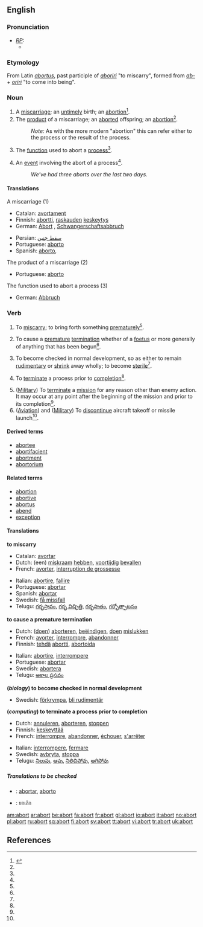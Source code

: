 {{see|Abort}}

==English==

===Pronunciation===
* ''[[RP]]:''
** {{IPA|/əˈbɔːt/}}

===Etymology===
From Latin ''[[abortus]]'', past participle of ''[[aboriri]]'' "to miscarry", formed from ''[[ab-]]'' + ''[[oriri]]'' "to come into being".

===Noun===
{{en-noun}}

# A [[miscarriage]]; an [[untimely]] birth; an [[abortion]]<ref name="WEBSTER1913">{{R:Webster 1913}} </ref>.
# The [[product]] of a miscarriage; an [[aborted]] offspring; an [[abortion]]<ref name="WEBSTER1913"/>.
#: ''Note:'' As with the more modern "abortion" this can refer either to the process or the result of the process.
# {{computing}} The [[function]] used to abort a [[process]]<ref name="WEBSTER1913"/>.
# {{computing}} An [[event]] involving the abort of a process<ref name="WEBSTER1913"/>.
#: ''We've had three aborts over the last two days.''

====Translations====
;A miscarriage (1)
{{top}}
*Catalan: [[avortament]] {{m}}
*Finnish: [[abortti]], [[raskaus|raskauden]] [[keskeytys]]
*German: [[Abort]] {{m}}, [[Schwangerschaftsabbruch]] {{m}}
{{mid}}
*Persian: [[سقط جنین]]
*Portuguese: [[aborto]] {{m}}
*Spanish: [[aborto]], {{m}}
{{bottom}}

;The product of a miscarriage (2)
{{top}}
{{mid}}
*Portuguese: [[aborto]] {{m}}
{{bottom}}

;The function used to abort a process (3)
{{top}}
*German: [[Abbruch]] {{m}}
{{mid}}
{{bottom}}

===Verb===
{{en-verb}}

# {{intransitive}} To [[miscarry]]; to bring forth something [[prematurely]]<ref name="WEBSTER1913"/>.
# {{transitive}}  To cause a [[premature]] [[termination]] whether of a [[foetus]] or more generally of anything that has been begun<ref name="WEBSTER1913"/>.
# {{intransitive}} {{biology}} To become checked in normal development, so as either to remain [[rudimentary]] or [[shrink]] away wholly; to become [[sterile]]<ref name="WEBSTER1913"/>.
# {{transitive}} {{computing}} To [[terminate]] a process prior to [[completion]]<ref name="WEBSTER1913"/>.
# ([[Military]]) To [[terminate]] a [[mission]] for any reason other than enemy action. It may occur at any point after the beginning of the mission and prior to its completion<ref name="JP102"/>.
# ([[Aviation]]) and ([[Military]]) To [[discontinue]] aircraft takeoff or missile launch<ref name="JP102"/>.


====Derived terms====
* [[abortee]]
* [[abortifacient]]
* [[abortment]]
* [[abortorium]]

====Related terms====
* [[abortion]]
* [[abortive]]
* [[abortus]]
* [[abend]]
* [[exception]]

====Translations====
'''to miscarry'''
{{top}}
*Catalan: [[avortar]]
*Dutch: (een) [[miskraam]] [[hebben]], [[voortijdig]] [[bevallen]]
*French: [[avorter]], [[interruption de grossesse]]
{{mid}}
*Italian: [[abortire]], [[fallire]]
*Portuguese: [[abortar]]
*Spanish: [[abortar]]
*Swedish: [[få missfall]]
*Telugu: [[గర్భస్రావం]], [[గర్భ విచ్ఛిత్తి]], [[గర్భపాతం]], [[గర్భోత్పాటనం]]
{{bottom}}

'''to cause a premature termination'''
{{top}}
*Dutch: ([[doen]]) [[aborteren]], [[beëindigen]], [[doen]] [[mislukken]]
*French: [[avorter]], [[interrompre]], [[abandonner]]
*Finnish: [[tehdä]] [[abortti]], [[abortoida]]
{{mid}}
*Italian: [[abortire]], [[interrompere]]
*Portuguese: [[abortar]]
*Swedish: [[abortera]]
*Telugu: [[అకాల ప్రసవం]]
{{bottom}}

'''(''biology'') to become checked in normal development'''
{{top}}
{{mid}}
*Swedish: [[förkrympa]], [[bli rudimentär]]
{{bottom}}

'''(''computing'') to terminate a process prior to completion'''
{{top}}
*Dutch: [[annuleren]], [[aborteren]], [[stoppen]]
*Finnish: [[keskeyttää]]
*French: [[interrompre]], [[abandonner]], [[échouer]], [[s'arrêter]]
{{mid}}
*Italian: [[interrompere]], [[fermare]]
*Swedish: [[avbryta]], [[stoppa]]
*Telugu: [[నిలుపు]], [[ఆపు]], [[నిలిచిపోవు]], [[ఆగిపోవు]]
{{bottom}}

=====Translations to be checked=====
{{checktrans}}
*{{ttbc|Interlingua}}: [[abortar]], [[aborto]]
*{{ttbc|Thai}}: ยกเลิก

[[am:abort]]
[[ar:abort]]
[[be:abort]]
[[fa:abort]]
[[fr:abort]]
[[gl:abort]]
[[io:abort]]
[[it:abort]]
[[no:abort]]
[[pl:abort]]
[[ru:abort]]
[[sq:abort]]
[[fi:abort]]
[[sv:abort]]
[[tt:abort]]
[[vi:abort]]
[[tr:abort]]
[[uk:abort]]

==References==
<references/>
